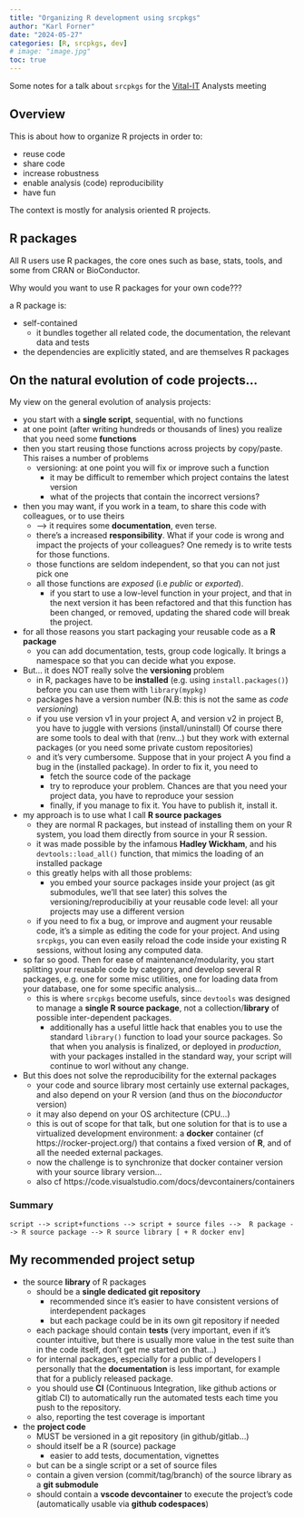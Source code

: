 ```yaml
---
title: "Organizing R development using srcpkgs"
author: "Karl Forner"
date: "2024-05-27"
categories: [R, srcpkgs, dev]
# image: "image.jpg"
toc: true
---
```


Some notes for a talk about `srcpkgs` for the [Vital-IT](https://www.sib.swiss/vital-it) Analysts meeting

## Overview

This is about how to organize R projects in order to:

- reuse code
- share code
- increase robustness
- enable analysis (code) reproducibility
- have fun

The context is mostly for analysis oriented R projects.

## R packages

All R users use R packages, the core ones such as base, stats, tools, and some from CRAN or BioConductor.

Why would you want to use R packages for your own code???

a R package is:

  - self-contained
    * it bundles together all related code, the documentation, the relevant data and tests
  - the dependencies are explicitly stated, and are themselves R packages


## On the natural evolution of code projects... 

My view on the general evolution of analysis projects:

- you start with a **single script**, sequential, with no functions
- at one point (after writing hundreds or thousands of lines) you realize that you need some **functions**
- then you start reusing those functions across projects by copy/paste. This raises a number of problems
  * versioning: at one point you will fix or improve such a function
    * it may be difficult to remember which project contains the latest version
    * what of the projects that contain the incorrect versions?
- then you may want, if you work in a team, to share this code with colleagues, or to use theirs
  * --> it requires some **documentation**, even terse.
  * there's a increased **responsibility**. What if your code is wrong and impact the projects of your colleagues? One remedy is to write tests for those functions.
  * those functions are seldom independent, so that you can not just pick one
  * all those functions are *exposed* (i.e *public* or *exported*). 
    * if you start to use a low-level function in your project, and that in the next version it has been refactored and that
      this function has been changed, or removed, updating the shared code will break the project.

- for all those reasons you start packaging your reusable code as a **R package**
  * you can add documentation, tests, group code logically. It brings a namespace so that you can decide what you expose.

- But... it does NOT really solve the **versioning** problem
  * in R, packages have to be **installed** (e.g. using `install.packages()`) before you can use them with `library(mypkg)`
  * packages have a version number (N.B: this is not the same as *code versioning*)
  * if you use version v1 in your project A, and version v2 in project B, you have to juggle with versions (install/uninstall)
  Of course there are some tools to deal with that (renv...) but they work with external packages (or you need some private custom repositories)
  * and it's very cumbersome. Suppose that in your project A you find a bug in the (installed package).
  In order to fix it, you need to 
      * fetch the source code of the package
      * try to reproduce your problem. Chances are that you need your project data, you have to reproduce your session
      * finally, if you manage to fix it. You have to publish it, install it.

- my approach is to use what I call **R source packages**
  * they are normal R packages, but instead of installing them on your R system, you load them directly from source in your R session.
  * it was made possible by the infamous **Hadley Wickham**, and his `devtools::load_all()` function, that mimics the loading of an installed package
  * this greatly helps with all those problems:
    * you embed your source packages inside your project (as git submodules, we'll that see later)
    this solves the versioning/reproducibiliy at your reusable code level: all your projects may use a different version
  * if you need to fix a bug, or improve and augment your reusable code, it's a simple as editing the code for your project.
    And using `srcpkgs`, you can even easily reload the code inside your existing R sessions, without losing any computed data.

- so far so good. Then for ease of maintenance/modularity, you start splitting your reusable code by category, and develop 
several R packages, e.g. one for some misc utilities, one for loading data from your database, one for some specific analysis...
  * this is where `srcpkgs` become usefuls, since `devtools` was designed to manage a **single R source package**, not a collection/**library** of possible inter-dependent packages.
    * additionally has a useful little hack that enables you to use the standard `library()` function to load your source packages. 
    So that when you analysis is finalized, or deployed in *production*, with your packages installed in the standard way, your script will continue to worl without any change.

- But this does not solve the reproducibility for the external packages
  * your code and source library most certainly use external packages, and also depend on your R version (and thus on the *bioconductor* version)
  * it may also depend on your OS architecture (CPU...)
  * this is out of scope for that talk, but one solution for that is to use a virtualized development environment: a **docker** container (cf https://rocker-project.org/) that contains a fixed version of **R**, and of all the needed external packages.
  * now the challenge is to synchronize that docker container version with your source library version...
  * also cf https://code.visualstudio.com/docs/devcontainers/containers


### Summary

`script --> script+functions --> script + source files -->  R package --> R source package --> R source library [ + R docker env]`

## My recommended project setup

- the source **library** of R packages
  * should be a **single dedicated git repository**
    * recommended since it's easier to have consistent versions of interdependent packages
    * but each package could be in its own git repository if needed
  * each package should contain **tests** (very important, even if it's counter intuitive, but there is usually more value in the test suite than in the code itself, don't get me started on that...)
  * for internal packages, especially for a public of developers I personally that the **documentation** is less important, for example that for a publicly released package.
  * you should use **CI** (Continuous Integration, like github actions or gitlab CI) to automatically run the automated tests each time you push to the repository.
  * also, reporting the test coverage is important

- the **project code**
  * MUST be versioned in a git repository (in github/gitlab...)
  * should itself be a R (source) package
    * easier to add tests, documentation, vignettes
  * but can be a single script or a set of source files
  * contain a given version (commit/tag/branch) of the source library as a **git submodule**
  * should contain a **vscode devcontainer** to execute the project's code (automatically usable via **github codespaces**)

 





